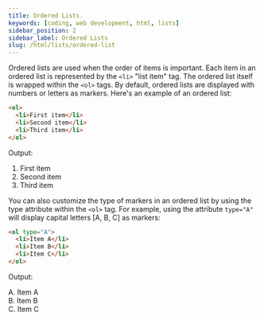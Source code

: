 ```yaml
---
title: Ordered Lists.
keywords: [coding, web development, html, lists]
sidebar_position: 2
sidebar_label: Ordered Lists
slug: /html/lists/ordered-list
---
```




Ordered lists are used when the order of items is important. Each item in an ordered list is represented by the ```<li>``` "list item" tag. The ordered list itself is wrapped within the ```<ol>``` tags. By default, ordered lists are displayed with numbers or letters as markers. Here's an example of an ordered list:

```html
<ol>
  <li>First item</li>
  <li>Second item</li>
  <li>Third item</li>
</ol>
```

Output:

<BrowserWindow>

1. First item
2. Second item
3. Third item

</BrowserWindow>

You can also customize the type of markers in an ordered list by using the type attribute within the ```<ol>``` tag. For example, using the attribute ```type="A"``` will display capital letters [A, B, C] as markers:

```html
<ol type="A">
  <li>Item A</li>
  <li>Item B</li>
  <li>Item C</li>
</ol>
```
Output:

<BrowserWindow>

A. Item  A <br/>
B. Item  B <br/>
C. Item  C <br/>

</BrowserWindow>
